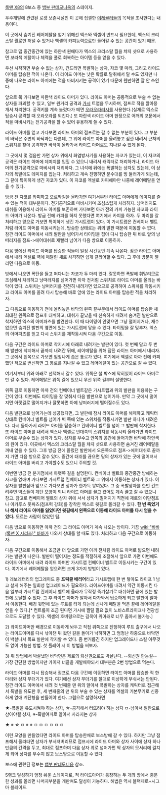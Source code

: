 [[록맨 X8]]의 8보스 중 [[뱀부 판데모니움]]의 스테이지.

우주개발에 관련된 로켓 보존시설인 이 곳에 집결한 [[이레귤러]]들의 목적을 조사한다는 내용이다.

이 곳에서 숨겨진 레어메탈을 얻기 위해선 엑스와 엑셀이 반드시 필요한데, 엑스의 크리스탈 월로만 꺼낼 수 있거나 엑셀의 카피능력으로만 들어갈 수 있는 공간이 있기 때문.

참고로 맵 중간중간에 있는 하얀색 원에다가 엑스의 크리스탈 월을 챠지 샷으로 사용하면 보라색 메탈이나 체력을 풀로 회복하는 아이템 등을 얻을 수 있다.

우선 시작하면 부술 수 없는 상자, 건드리면 폭발하는 상자, 자코 몇 마리, 그리고 라이드 아머를 탑승한 적이 나온다. 이 라이드 아머는 낮은 확률로 탈취해서 탈 수도 있지만 나중에 나오는 라이드 아머에는 적을 마비시키는 공격이 있기 때문에 웬만하면 잘 안 쓰인다.

앞으로 쭉 가다보면 파란색 라이드 아머가 있다. 라이드 아머는 공통적으로 부술 수 없는 상자를 파괴할 수 있고, 일부 원거리 공격과 [[가시]] 트랩을 무시하며, 점프로 적을 깔아뭉개서 처리한다. 공격키를 계속 눌렀다가 떼면 [[오라오라]]러시를 사용한다.(실제로 엑스로 탑승시 공격할 때 오라오라를 외친다.) 또 파란색 라이드 아머 한정으로 어깨의 포문에서 적을 마비시키는 전기공격을 할 수 있어 유용하게 쓸 수 있다.

라이드 아머를 얻고 가다보면 라이드 아머의 점프로는 갈 수 없는 부분이 있다. 그 부분의 바닥은 주변의 바닥과는 다른데, 그 위에 라이드 아머를 올려놓고 잠깐 내려서 근처의 스위치를 찾아 공격하면 바닥이 올라가서 라이드 아머로도 지나갈 수 있게 된다.

그 곳에서 몇 걸음만 가면 상자 위에서 화염방사기를 사용하는 자코가 있는데, 이 자코의 공격은 라이드 아머에 데미지를 입힐 수 있으니 내려서 캐릭터로 처리하거나, 라이드 아머의 전기공격으로 마비시켜 처리하자. 그 녀석에 뒤에는 폭발하는 상자도 있는데, 이 상자의 폭발에도 데미지를 입는다. 처리하고 계속 진행하면 분수대를 빙 둘러가게 되는데, 그 끝에 특이하게 생긴 자코가 있다. 이 자코를 엑셀로 카피해야만 나중에 레어메탈을 얻을 수 있다.

방금 전 자코를 카피하고 오르막길을 올라가면 여기서부턴 라이드 아머에게 데미지를 줄 수 있는 적이 대부분이다. 전기공격으로 마비시키며 조심스럽게 처리하자. 낭떠러지도 대쉬를 이용해서 라이드 아머를 보존하며 가다보면 아까 전의 카피 가능한 자코와 라이드 아머가 나온다. 방금 전에 카피를 하지 못했다면 여기에서 카피를 하자. 두 마리를 잘 처리하고 앞으로 가보면 특이하게 생긴 가시트랩이 있다. 이 가시트랩은 컨베이너 벨트처럼 라이드 아머를 이동시키는데, 탑승한 상태로는 위의 발판 때문에 이동할 수 없다. 잠깐 라이드 아머에서 내려 발판을 넘어가서 타이밍을 잡아 다시 탑승한 뒤 바로 앞의 낭떠러지를 점프->에어대쉬로 재빨리 넘어가 다음 방으로 이동하자.

다음 방에선 라이드 아머를 탑승한 적들이 일정 시간동안 계속 나온다. 잠깐 라이드 아머에서 내려 엑셀로 벽에 매달린 채로 사격하면 쉽게 클리어할 수 있다. 그 후에 방문이 열리면 다음으로 이동.

방에서 나오면 폭탄을 들고 떠다니는 자코가 두 마리 있다. 잘못하면 폭발에 휘말리므로 조심해서 처리하고 낭떠러지를 넘어가면 아까 전처럼 스위치로 라이드 아머를 올리는 바닥이 있다. 스위치는 낭떠러지를 천천히 내려가면 있으므로 공격하여 스위치를 작동시키고 라이드 아머를 올려 다시 탑승해 바로 앞에 있는 라이드 아머를 탑승한 적을 처리하자.

그 다음으로 이동하기 전에 올려놓은 바닥의 왼쪽 끝부분에서 라이드 아머를 탑승한 채 최대한 왼쪽으로 점프후 대쉬하고, 대쉬가 끝났을 때 신속하게 내려서 숨겨진 발판으로 착지하면 엑스의 아머파츠를 발견한다. 이 때 타이밍이 안맞으면 그냥 떨어지거나, 재수없으면 숨겨진 발판의 옆면에 있는 가시트랩에 닿을 수 있다. 타이밍을 잘 맞추자. 엑스의 아머파츠를 얻고 다시 스위치를 재작동시켜 다음  구간으로 이동.

다음 구간은 라이드 아머로 착지시에 아래로 내려가는 발판이 있다. 첫 번째 말고 두 번째 발판에 착지해서 끝까지 내려간 뒤에, 레어메탈을 위해 잠깐 라이드 아머에서 내리자. 그 곳에서 왼쪽으로 가보면 엄청나게 좁은 통로가 있다. 여기에서 엑셀로 아까 전에 카피했던 적으로 변신하면 그 통로를 지나갈 수 있고 레어메탈이 있는 공간으로 갈 수 있다.

여기서부터 위와 아래로 선택해서 갈수 있다. 위쪽은 철 박스에 막혀있어 라이드 아머로만 갈 수 있다. 레어메탈은 위쪽 길에 있으니 우선 위쪽 길부터 설명한다.

위쪽 길로 이동하면 아까 전의 컨베이너 벨트같은 가시트랩과 위의 발판을 이용하는 구간이 있다. 이번에도 타이밍을 잘 맞춰서 다음 발판으로 넘어가자. 만약 그 곳에서 떨어지면 아랫길로 떨어지거나 잘못하면 아예 낭떠러지에 떨어질수도 있다.

다음 발판으로 넘어가는데 성공했다면, 그 발판에 잠시 라이드 아머를 해제하고 캐릭터 상태로 컨베이너 벨트를 넘어가 벽 쪽에 있는 스위치를 작동시키면 발판 하나가 내려온다. 다시 돌아가서 라이드 아머를 탑승하고 컨베이너 벨트를 넘어 그 발판에 착지한다. 또 라이드 아머를 내려서 엑스나 엑셀로 반대쪽의 스위치를 작동시켜 올라가면 라이드 아머로 부술수 있는 상자가 있다. 상자를 부수고 안쪽의 공간에 들어가면 바닥에 하얀색의 원이 있다. 이곳에서 엑스의 크리스탈 월을 챠지 샷으로 사용하면 숨겨진 레어메탈을 꺼내 얻을 수 있다. 그후 방금 전에 올렸던 발판에서 오른쪽으로 점프->에어대쉬로 끝까지 가면 다음 방으로 갈수 있다. 중간에 대쉬를 끊으면 밑의 상자가 있는 곳에 떨어져서 라이드 아머를 버리고 가야할수도 있으니 주의할 것.

이번엔 방금 전 분기점에서 아랫쪽 길을 설명한다. 컨베이너 벨트와 중간중간 방해하는 자코를 없애며 가다보면 가시트랩 컨베이너 벨트와 그 위에서 이동하는 상자가 있다. 이 상자를 발판삼아 앞으로 가다보면 상자가 한가득 쌓여있다. 그 중 폭발상자를 한번 건드려주면 박스들이 계단 모양이 되니 라이드 아머를 끌고 왔어도 계속 끌고 갈 수 있으니 참고. 참고로 컨베이어 벨트의 상자 위에 서서 상자가 떨어지기 직전에 제로의 이단점프나 이카루스 풋파츠(점프력 강화)를 장착한 엑스로 윗길로 올라갈 수 있다. '''한 번 죽었거나 해서 라이드 아머를 잃었다면 윗길에서 왼쪽으로 이동해 라이드 아머를 다시 얻을 수 있다.''' 모르는 사람이 많았던 팁.

다음 방으로 이동하면 아까 전의 그 라이드 아머가 계속 나오는 방이다. 가끔 [[wiki:"바바(록맨 X 시리즈)" 바바]]가 나와서 상대를 할 때도 있다. 처리하고 다음 구간으로 이동하자.

다음 구간으로 이동해서 조금만 더 앞으로 가면 아까 전처럼 라이드 아머로 밟으면 내려가는 발판이 나온다. 발판이 떨어지는 정도를 적절하게 조절해서 앞으로 가면 이번에도 라이드 아머에서 내려 라이드 아머만 가시트랩 컨베이너 벨트로 이동시키는 구간이 있다. 여기에서 레어메탈을 얻으려면 크게 3가지 방법이 있다.

1) 레보레터리의 업그레이드 중 '''프릭클 배리어'''라고 가시트랩에 한 번 닿아도 라이프 1 남고 살게 해주는 일회성 업그레이드가 필요하다. 라이드아머를 내려서 약간 이동시킨 다음 일부러 가시트랩 컨베이너 벨트에 올라가 무작정 죽기살기로 대쉬하면 끝에 있는 발판에 도달할 수 있다. 그 후 라이드 아머가 알아서 다가와서 탑승하게 되고 발판이 알아서 이동한다. 배경 뒷면에 있는 루트를 타게 되는데 신나게 메탈을 먹은 끝에 레어메탈을 얻을 수 있다.[* 컨트롤이 조금 된다면 가시에 찔릴 필요 없이 노바스트라이크나 전광섬으로도 도달할 수 있다. 엑셀의 호버링으로는 길목이 위아래로 너무 좁아서 불가능.]

2) 라이드아머만 배경으로 이동하게 놔두고 직접 위쪽으로 진행하여 루트 출구에서 나오는 라이드아머를 다시 낚아챈 뒤 왔던 길을 돌아가 낙하하면 그 엄청난 하중으로 바닥면이 박살나서 목표 발판에 착지할 수 있다. 좀 번거롭긴 하지만 업그레이드나 스킬 아무것도 없이 가능한 방법. 첫 플레이 시 이 방법을 써보자.

3) 위 방법에서 박살냈던 바닥면은 제로의 뢰신권으로도 박살난다. --뢰신권 만능설-- 가장 간단한 방법이지만 카이저 너클을 개발해야되서 대부분은 2번 방법으로 먹는다.

라이드 아머를 다시 탑승해서 점프로 다음 구간에 이동하면 라이드 아머를 탑승한 적 한 마리와 상자 무더기가 있다. 여기에선 상자 무더기를 절대로 이상하게 부숴서는 안된다. 잠깐 라이드 아머에서 내려 첫 번째줄 맨 위의 알아서 폭발하는 상자를 캐릭터로 접근해서 폭발을 유도한 후, 세 번째줄의 맨 위의 부술 수 있는 상자를 엑셀의 기본무기로 신중하게 없애 계단형을 만들어야 한다. 그림으로 설명하자면

★-폭발을 유도시켜야 하는 상자, ☆-공격해서 터뜨려야 하는 상자
ㅁ-남아서 발판으로 삼아야될 상자, ※-폭발여파로 알아서 사라지는 상자

★ ※ ☆ ㅁ
※  ※ ㅁ ㅁ
ㅁ ㅁ ㅁ ㅁ

이런 모양을 만들었다면 라이드 아머를 탑승한채로 보스방에 갈 수 있다. 하지만 그냥 점프해서 올라타면 상자가 부서져버리므로 점프시에 라이드 아머와 상자 사이에 상자 하나만큼의 간격을 두고, 최대로 점프하며 다음 상자 위로 넘어가면 딱 상자의 모서리에 걸치게 되어 상자를 부수지 않고 보스방으로 이동할 수 있다. 

보스에 관련된 정보는 [[뱀부 판데모니움]] 참조.

S랭크 달성하기 엄청 쉬운 스테이지로, 적 라이드아머가 등장하는 두 개의 방에서 충분한 성과를 올리면 나머지부분을 개판쳐도 달성이 가능하다. 해법은 역시 블랙제로+시그마 블레이드.
